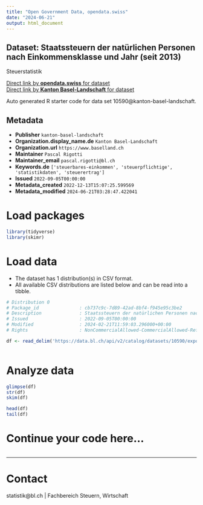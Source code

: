 ```yaml
---
title: "Open Government Data, opendata.swiss"
date: "2024-06-21"
output: html_document
---
```


## Dataset: Staatssteuern der natürlichen Personen nach Einkommensklasse und Jahr (seit 2013)

Steuerstatistik

[Direct link by **opendata.swiss** for dataset](https://opendata.swiss/de/dataset/staatssteuern-der-naturlichen-personen-nach-einkommensklasse-und-jahr-ab-2013)<br>
[Direct link by **Kanton Basel-Landschaft** for dataset](https://data.bl.ch/explore/dataset/10590/)

Auto generated R starter code for data set 10590@kanton-basel-landschaft.

## Metadata

- **Publisher** `kanton-basel-landschaft`
- **Organization.display_name.de** `Kanton Basel-Landschaft`
- **Organization.url** `https://www.baselland.ch`
- **Maintainer** `Pascal Rigotti`
- **Maintainer_email** `pascal.rigotti@bl.ch`
- **Keywords.de** `['steuerbares-einkommen', 'steuerpflichtige', 'statistikdaten', 'steuerertrag']`
- **Issued** `2022-09-05T00:00:00`
- **Metadata_created** `2022-12-13T15:07:25.599569`
- **Metadata_modified** `2024-06-21T03:28:47.422041`


# Load packages

```r

library(tidyverse)
library(skimr)

```

# Load data

-   The dataset has 1 distribution(s) in CSV format.
-   All available CSV distributions are listed below and can be read into a tibble.

```r

# Distribution 0
# Package_id               : cb737c9c-7d89-42ad-8bf4-f945e95c3be2
# Description              : Staatssteuern der natürlichen Personen nach Einkommensklasse und Jahr (seit 2013) (csv)
# Issued                   : 2022-09-05T00:00:00
# Modified                 : 2024-02-21T11:59:03.296000+00:00
# Rights                   : NonCommercialAllowed-CommercialAllowed-ReferenceRequired

df <- read_delim('https://data.bl.ch/api/v2/catalog/datasets/10590/exports/csv')



```

# Analyze data

```r

glimpse(df)
str(df)
skim(df)

head(df)
tail(df)

```

# Continue your code here...

```r

```

------------------------------------------------------------------------

# Contact

statistik@bl.ch | Fachbereich Steuern, Wirtschaft
